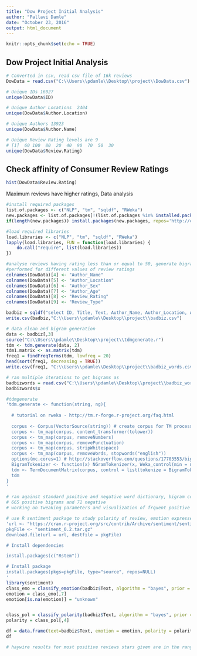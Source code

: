 ```yaml
---
title: "Dow Project Initial Analysis"
author: "Pallavi Damle"
date: "October 23, 2016"
output: html_document
---
```


```r
knitr::opts_chunk$set(echo = TRUE)
```

## Dow Project Initial Analysis

```r
# Converted in csv, read csv file of 16k reviews
DowData = read.csv("C:\\Users\\pdamle\\Desktop\\project\\DowData.csv")
```
```r
# Unique IDs 16027
unique(DowData$ID)

# Unique Author Locations  2404
unique(DowData$Author.Location)

# Unique Authors 13923
unique(DowData$Author.Name)

# Unique Review Rating levels are 9
# [1]  60 100  80  20  40  90  70  50  30
unique(DowData$Review.Rating)
```

## Check affinity of Consumer Review Ratings 

```r
hist(DowData$Review.Rating)
```

Maximum reviews have higher ratings, Data analysis

```r
#install required packages
list.of.packages <- c("NLP", "tm", "sqldf", "RWeka")
new.packages <- list.of.packages[!(list.of.packages %in% installed.packages()[,"Package"])]
if(length(new.packages)) install.packages(new.packages, repos='http://cran.us.r-project.org')
```

```r
#load required libraries
load.libraries <- c("NLP", "tm", "sqldf", "RWeka")
lapply(load.libraries, FUN = function(load.libraries) {
    do.call("require", list(load.libraries)) 
})
```

```r
#analyse reviews having rating less than or equal to 50, generate bigrams to evaluate any trends
#performed for different values of review ratings
colnames(DowData)[4] <- "Author_Name"
colnames(DowData)[5] <- "Author_Location"
colnames(DowData)[6] <- "Author_Sex"
colnames(DowData)[7] <- "Author_Age"
colnames(DowData)[8] <- "Review_Rating"
colnames(DowData)[9] <- "Review_Type"

badbiz = sqldf("select ID, Title, Text, Author_Name, Author_Location, Author_Sex, Author_Age, Review_Rating, Review_Type  from DowData where Review_Rating <=50 order by Review_Rating desc ")
write.csv(badbiz,"C:\\Users\\pdamle\\Desktop\\project\\badbiz.csv")
```

```r
# data clean and bigram generation
data <- badbiz[,3]
source("C:\\Users\\pdamle\\Desktop\\project\\tdmgenerate.r") 
tdm <- tdm.generate(data, 2)
tdm1.matrix <- as.matrix(tdm)
freq1 = findFreqTerms(tdm, lowfreq = 20)
head(sort(freq1, decreasing = TRUE))
write.csv(freq1, "C:\\Users\\pdamle\\Desktop\\project\\badbiz_words.csv")

# ran multiple iterations to get bigrams as 
badbizwords = read.csv("C:\\Users\\pdamle\\Desktop\\project\\badbiz_words.csv")
badbizwords$x
```
```r
#tdmgenerate 
'tdm.generate <- function(string, ng){
  
  # tutorial on rweka - http://tm.r-forge.r-project.org/faq.html
  
  corpus <- Corpus(VectorSource(string)) # create corpus for TM processing
  corpus <- tm_map(corpus, content_transformer(tolower))
  corpus <- tm_map(corpus, removeNumbers) 
  corpus <- tm_map(corpus, removePunctuation)
  corpus <- tm_map(corpus, stripWhitespace)
  corpus <- tm_map(corpus, removeWords, stopwords("english")) 
  options(mc.cores=1) # http://stackoverflow.com/questions/17703553/bigrams-instead-of-single-words-in-termdocument-matrix-using-r-and-rweka/20251039#20251039
  BigramTokenizer <- function(x) NGramTokenizer(x, Weka_control(min = ng, max = ng)) # create n-grams
  tdm <- TermDocumentMatrix(corpus, control = list(tokenize = BigramTokenizer)) # create tdm from n-grams
  tdm
}
'
```

```r
# ran against standard psoitive and negative word dictionary, bigram count program in Java returned 
# 665 positive bigrams and 71 negative 
# working on tweaking parameters and visualization of frquent positive and negative ngrams
```

```r
# use R sentiment package to study polarity of review, emotion expressed and find corelation with actual stars received
'url <- "https://cran.r-project.org/src/contrib/Archive/sentiment/sentiment_0.2.tar.gz"
pkgFile <- "sentiment_0.2.tar.gz"
download.file(url = url, destfile = pkgFile)

# Install dependencies

install.packages(c("Rstem"))

# Install package
install.packages(pkgs=pkgFile, type="source", repos=NULL)
'
library(sentiment)
class_emo = classify_emotion(badbiz$Text, algorithm = "bayes", prior = 1.0)
emotion = class_emo[,7]
emotion[is.na(emotion)] = "unknown"


class_pol = classify_polarity(badbiz$Text, algorithm = "bayes", prior = 1.0)
polarity = class_pol[,4]

df = data.frame(text=badbiz$Text, emotion = emotion, polarity = polarity, stringsAsFactors = FALSE, stars = badbiz$Review_Rating)
df

# haywire results for most positive reviews stars given are in the range of 20's and 40's
```



